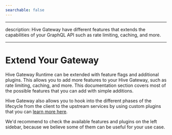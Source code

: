```yaml
---
searchable: false
---
```


---

description: Hive Gateway have different features that extends the capabilities of your GraphQL API
such as rate limiting, caching, and more.

---


# Extend Your Gateway

Hive Gateway Runtime can be extended with feature flags and additional plugins. This allows you to
add more features to your Hive Gateway, such as rate limiting, caching, and more. This documentation
section covers most of the possible features that you can add with simple additions.

Hive Gateway also allows you to hook into the different phases of the lifecycle from the client to
the upstream services by using custom plugins that you can
[learn more here](/docs/gateway/features/custom-plugins).

<Callout>
  We'd recommend to check the available features and plugins on the left sidebar, because we believe
  some of them can be useful for your use case.
</Callout>
